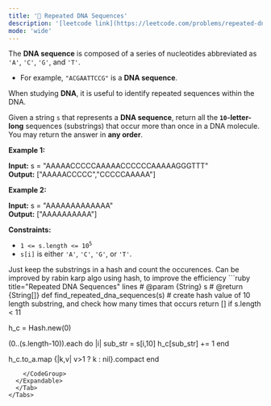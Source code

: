 ```yaml
---
title: '🧀 Repeated DNA Sequences'
description: '[leetcode link](https://leetcode.com/problems/repeated-dna-sequences/description/)'
mode: 'wide'
---
```

<Tabs>
  <Tab title="Question" icon="circle-question" iconType="regular">
    <Card>
      <p>The <strong>DNA sequence</strong> is composed of a series of nucleotides abbreviated as <code>&#39;A&#39;</code>, <code>&#39;C&#39;</code>, <code>&#39;G&#39;</code>, and <code>&#39;T&#39;</code>.</p>  <ul>  <li>For example, <code>&quot;ACGAATTCCG&quot;</code> is a <strong>DNA sequence</strong>.</li> </ul>  <p>When studying <strong>DNA</strong>, it is useful to identify repeated sequences within the DNA.</p>  <p>Given a string <code>s</code> that represents a <strong>DNA sequence</strong>, return all the <strong><code>10</code>-letter-long</strong> sequences (substrings) that occur more than once in a DNA molecule. You may return the answer in <strong>any order</strong>.</p>   <p><strong class="example">Example 1:</strong></p> <strong>Input:</strong> s = "AAAAACCCCCAAAAACCCCCCAAAAAGGGTTT" <br/> <strong>Output:</strong> ["AAAAACCCCC","CCCCCAAAAA"] <p><strong class="example">Example 2:</strong></p> <strong>Input:</strong> s = "AAAAAAAAAAAAA" <br/> <strong>Output:</strong> ["AAAAAAAAAA"]   <p><strong>Constraints:</strong></p>  <ul>  <li><code>1 &lt;= s.length &lt;= 10<sup>5</sup></code></li>  <li><code>s[i]</code> is either <code>&#39;A&#39;</code>, <code>&#39;C&#39;</code>, <code>&#39;G&#39;</code>, or <code>&#39;T&#39;</code>.</li> </ul> 
    </Card>
  </Tab>
  <Tab title="Solution" icon="lightbulb" iconType="regular" >
    <Card>
      Just keep the substrings in a hash and count the occurences. Can be improved by rabin karp algo using  hash, to improve the efficiency
    </Card>
  <Expandable title="code">
    <CodeGroup dropdown>
```ruby title="Repeated DNA Sequences" lines
# @param {String} s
# @return {String[]}
def find_repeated_dna_sequences(s)
#   create hash value of 10 length substring, and check how many times that occurs
  return [] if s.length < 11
  
  h_c = Hash.new(0)

  (0..(s.length-10)).each do |i|
    sub_str = s[i,10]
    h_c[sub_str] += 1
  end

  h_c.to_a.map {|k,v| v>1 ? k : nil}.compact
end
```
    </CodeGroup>
  </Expandable>
  </Tab>
</Tabs>